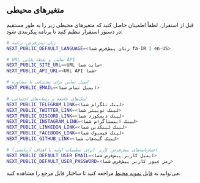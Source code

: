 ## متغیرهای محیطی

قبل از استقرار، لطفاً اطمینان حاصل کنید که متغیرهای محیطی زیر را به طور مستقیم در دستور استقرار تنظیم کنید تا برنامه پیکربندی شود:

```bash
# زبان پیش‌فرض برنامه
NEXT_PUBLIC_DEFAULT_LANGUAGE=<زبان پیش‌فرض شما fa-IR | en-US>

# URL سایت و نقطه پایانی API
NEXT_PUBLIC_SITE_URL=<URL سایت شما>
NEXT_PUBLIC_API_URL=<URL API شما>

# ایمیل تماس برای پشتیبانی یا مشاوره
NEXT_PUBLIC_EMAIL=<ایمیل تماس شما>

# لینک‌های جامعه و رسانه‌های اجتماعی
NEXT_PUBLIC_TELEGRAM_LINK=<لینک تلگرام شما>
NEXT_PUBLIC_TWITTER_LINK=<لینک توییتر شما>
NEXT_PUBLIC_DISCORD_LINK=<لینک دیسکورد شما>
NEXT_PUBLIC_INSTAGRAM_LINK=<لینک اینستاگرام شما>
NEXT_PUBLIC_LINKEDIN_LINK=<لینک لینکدین شما>
NEXT_PUBLIC_FACEBOOK_LINK=<لینک فیسبوک شما>
NEXT_PUBLIC_GITHUB_LINK=<لینک گیت‌هاب شما>

# اعتبارنامه‌های پیش‌فرض کاربر (برای تنظیمات اولیه یا اهداف آزمایشی)
NEXT_PUBLIC_DEFAULT_USER_EMAIL=<ایمیل کاربر پیش‌فرض شما>
NEXT_PUBLIC_DEFAULT_USER_PASSWORD=<رمز عبور کاربر پیش‌فرض شما>
```

می‌توانید به [فایل نمونه محیط](https://github.com/perfect-panel/ppanel-web/blob/main/apps/user/.env.template) مراجعه کنید تا ساختار فایل مرجع را مشاهده کنید.


<Giscus />
